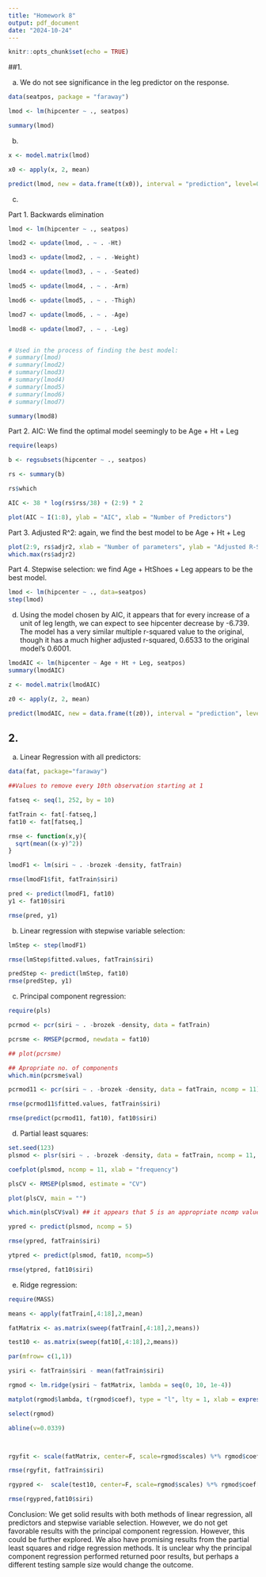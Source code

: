 ```yaml
---
title: "Homework 8"
output: pdf_document
date: "2024-10-24"
---
```


```r
knitr::opts_chunk$set(echo = TRUE)
```

##1. 

a. We do not see significance in the leg predictor on the response.

```r

data(seatpos, package = "faraway")

lmod <- lm(hipcenter ~ ., seatpos)

summary(lmod)

```

b.

```r

x <- model.matrix(lmod)

x0 <- apply(x, 2, mean)

predict(lmod, new = data.frame(t(x0)), interval = "prediction", level=0.99)

```

c.

Part 1. Backwards elimination

```r

lmod <- lm(hipcenter ~ ., seatpos)

lmod2 <- update(lmod, . ~ . -Ht)

lmod3 <- update(lmod2, . ~ . -Weight)

lmod4 <- update(lmod3, . ~ . -Seated)

lmod5 <- update(lmod4, . ~ . -Arm)

lmod6 <- update(lmod5, . ~ . -Thigh)

lmod7 <- update(lmod6, . ~ . -Age)

lmod8 <- update(lmod7, . ~ . -Leg)


# Used in the process of finding the best model:
# summary(lmod)
# summary(lmod2)
# summary(lmod3)
# summary(lmod4)
# summary(lmod5)
# summary(lmod6)
# summary(lmod7)

summary(lmod8)

```

Part 2. AIC: We find the optimal model seemingly to be Age + Ht + Leg

```r

require(leaps)

b <- regsubsets(hipcenter ~ ., seatpos)

rs <- summary(b)

rs$which

AIC <- 38 * log(rs$rss/38) + (2:9) * 2

plot(AIC ~ I(1:8), ylab = "AIC", xlab = "Number of Predictors")

```

Part 3. Adjusted R^2: again, we find the best model to be Age + Ht + Leg

```r

plot(2:9, rs$adjr2, xlab = "Number of parameters", ylab = "Adjusted R-Squared")
which.max(rs$adjr2)

```

Part 4. Stepwise selection: we find Age + HtShoes + Leg appears to be the best model.

```r

lmod <- lm(hipcenter ~ ., data=seatpos)
step(lmod)

```

d. Using the model chosen by AIC, it appears that for every increase of a unit of leg length, we can expect to see hipcenter decrease by -6.739. The model has a very similar multiple r-squared value to the original, though it has a much higher adjusted r-squared, 0.6533 to the original model's 0.6001. 

```r

lmodAIC <- lm(hipcenter ~ Age + Ht + Leg, seatpos)
summary(lmodAIC)

z <- model.matrix(lmodAIC)

z0 <- apply(z, 2, mean)

predict(lmodAIC, new = data.frame(t(z0)), interval = "prediction", level=0.99)

```

## 2.

a. Linear Regression with all predictors:

```r

data(fat, package="faraway")

##Values to remove every 10th observation starting at 1

fatseq <- seq(1, 252, by = 10)

fatTrain <- fat[-fatseq,]
fat10 <- fat[fatseq,]

rmse <- function(x,y){
  sqrt(mean((x-y)^2))
}

lmodF1 <- lm(siri ~ . -brozek -density, fatTrain)

rmse(lmodF1$fit, fatTrain$siri)

pred <- predict(lmodF1, fat10)
y1 <- fat10$siri

rmse(pred, y1)

```

b. Linear regression with stepwise variable selection:

```r

lmStep <- step(lmodF1)

rmse(lmStep$fitted.values, fatTrain$siri)

predStep <- predict(lmStep, fat10)
rmse(predStep, y1)

```

c. Principal component regression:

```r

require(pls)

pcrmod <- pcr(siri ~ . -brozek -density, data = fatTrain)

pcrsme <- RMSEP(pcrmod, newdata = fat10)

## plot(pcrsme)

## Apropriate no. of components
which.min(pcrsme$val)

pcrmod11 <- pcr(siri ~ . -brozek -density, data = fatTrain, ncomp = 11)

rmse(pcrmod11$fitted.values, fatTrain$siri)

rmse(predict(pcrmod11, fat10), fat10$siri)

```

d. Partial least squares:

```r

set.seed(123)
plsmod <- plsr(siri ~ . -brozek -density, data = fatTrain, ncomp = 11, validation = "CV")

coefplot(plsmod, ncomp = 11, xlab = "frequency")

plsCV <- RMSEP(plsmod, estimate = "CV")

plot(plsCV, main = "")

which.min(plsCV$val) ## it appears that 5 is an appropriate ncomp value

ypred <- predict(plsmod, ncomp = 5)

rmse(ypred, fatTrain$siri)

ytpred <- predict(plsmod, fat10, ncomp=5)

rmse(ytpred, fat10$siri)

```

e. Ridge regression:

```r
require(MASS)

means <- apply(fatTrain[,4:18],2,mean)

fatMatrix <- as.matrix(sweep(fatTrain[,4:18],2,means))

test10 <- as.matrix(sweep(fat10[,4:18],2,means))

par(mfrow= c(1,1))

ysiri <- fatTrain$siri - mean(fatTrain$siri)

rgmod <- lm.ridge(ysiri ~ fatMatrix, lambda = seq(0, 10, 1e-4))

matplot(rgmod$lambda, t(rgmod$coef), type = "l", lty = 1, xlab = expression(lambda), ylab = expression(hat(beta)), main = "Ridge trace")

select(rgmod)

abline(v=0.0339)



rgyfit <- scale(fatMatrix, center=F, scale=rgmod$scales) %*% rgmod$coef[,468] + mean(fatTrain$siri)

rmse(rgyfit, fatTrain$siri)

rgypred <-  scale(test10, center=F, scale=rgmod$scales) %*% rgmod$coef[,468] + mean(fatTrain$siri)

rmse(rgypred,fat10$siri)

```

Conclusion: We get solid results with both methods of linear regression, all predictors and stepwise variable selection. However, we do not get favorable results with the principal component regression. However, this could be further explored. We also have promising results from the partial least squares and ridge regression methods. It is unclear why the principal component regression performed returned poor results, but perhaps a different testing sample size would change the outcome.
